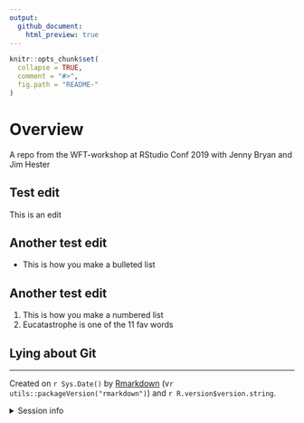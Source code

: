 ```yaml
---
output:
  github_document:
    html_preview: true
---
```



<!-- README.md is generated from README.Rmd. Please edit that file -->

```r
knitr::opts_chunk$set(
  collapse = TRUE,
  comment = "#>",
  fig.path = "README-"
)
```

# Overview
A repo from the WFT-workshop at RStudio Conf 2019 with Jenny Bryan and Jim Hester

## Test edit
This is an edit

## Another test edit
* This is how you make a bulleted list

## Another test edit
1. This is how you make a numbered list
1. Eucatastrophe is one of the 11 fav words


## Lying about Git

-------------------------

Created on `r Sys.Date()` by [Rmarkdown](https://github.com/rstudio/rmarkdown)
(v`r utils::packageVersion("rmarkdown")`) and `r R.version$version.string`. 

<details>

<summary>Session info</summary>
```r
devtools::session_info()
```

</details>